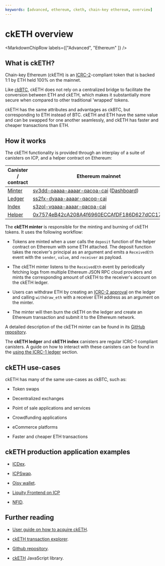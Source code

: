 ```yaml
---
keywords: [advanced, ethereum, cketh, chain-key ethereum, overview]
---
```



# ckETH overview

<MarkdownChipRow labels={["Advanced", "Ethereum" ]} />

## What is ckETH?

Chain-key Ethereum (ckETH) is an [ICRC-2](https://github.com/dfinity/ICRC-1/blob/main/standards/ICRC-2/README.md)-compliant token that is backed 1:1 by ETH held 100% on the mainnet.

Like [ckBTC](/docs/current/developer-docs/multi-chain/bitcoin/ckbtc/overview), ckETH does not rely on a centralized bridge to facilitate the conversion between ETH and ckETH, which makes it substantially more secure when compared to other traditional 'wrapped' tokens.

ckETH has the same attributes and advantages as ckBTC, but corresponding to ETH instead of BTC. ckETH and ETH have the same value and can be swapped for one another seamlessly, and ckETH has faster and cheaper transactions than ETH.

## How it works

The ckETH functionality is provided through an interplay of a suite of canisters on ICP, and a
helper contract on Ethereum:

| Canister / contract                                                                                   | Ethereum mainnet                                                                                                                                                                    | Sepolia testnet                                                                                                                                                                     |
| --------------------------------------------------------------------------------------------------- | ----------------------------------------------------------------------------------------------------------------------------------------------------------------------------------- | ----------------------------------------------------------------------------------------------------------------------------------------------------------------------------------- |
| [Minter](https://github.com/dfinity/ic/tree/master/rs/ethereum/cketh/minter)                        | [sv3dd-oaaaa-aaaar-qacoa-cai](https://dashboard.internetcomputer.org/canister/sv3dd-oaaaa-aaaar-qacoa-cai) ([Dashboard](https://sv3dd-oaaaa-aaaar-qacoa-cai.raw.icp0.io/dashboard)) | [jzenf-aiaaa-aaaar-qaa7q-cai](https://dashboard.internetcomputer.org/canister/jzenf-aiaaa-aaaar-qaa7q-cai) ([Dashboard](https://jzenf-aiaaa-aaaar-qaa7q-cai.raw.ic0.app/dashboard)) |
| [Ledger](https://github.com/dfinity/ic/tree/master/rs/rosetta-api/icrc1/ledger)                     | [ss2fx-dyaaa-aaaar-qacoq-cai](https://dashboard.internetcomputer.org/canister/ss2fx-dyaaa-aaaar-qacoq-cai)                                                                          | [apia6-jaaaa-aaaar-qabma-cai](https://dashboard.internetcomputer.org/canister/apia6-jaaaa-aaaar-qabma-cai)                                                                          |
| [Index](https://github.com/dfinity/ic/tree/master/rs/rosetta-api/icrc1/index-ng)                    | [s3zol-vqaaa-aaaar-qacpa-cai](https://dashboard.internetcomputer.org/canister/s3zol-vqaaa-aaaar-qacpa-cai)                                                                          | [sh5u2-cqaaa-aaaar-qacna-cai](https://dashboard.internetcomputer.org/canister/sh5u2-cqaaa-aaaar-qacna-cai)                                                                          |
| [Helper](https://github.com/dfinity/ic/blob/master/rs/ethereum/cketh/minter/EthDepositHelper.sol) | [0x7574eB42cA208A4f6960ECCAfDF186D627dCC175](https://etherscan.io/address/0x7574eB42cA208A4f6960ECCAfDF186D627dCC175)                                                             | [0xb44B5e756A894775FC32EDdf3314Bb1B1944dC34](https://sepolia.etherscan.io/address/0xb44B5e756A894775FC32EDdf3314Bb1B1944dC34)                                                       |


The **ckETH minter** is responsible for the minting and burning of ckETH tokens.
It uses the following workflow:

- Tokens are minted when a user calls the `deposit` function of the helper
  contract on Ethereum with some ETH attached. The deposit function takes the
  receiver's principal as an argument and emits a `ReceivedEth` event with the
  `sender`, `value`, and `receiver` as payload.

- The ckETH minter listens to the `ReceivedEth` event by periodically fetching
  logs from multiple Ethereum JSON RPC cloud providers and mints the
  corresponding amount of ckETH to the receiver's account on the ckETH ledger.

- Users can withdraw ETH by creating an [ICRC-2 approval](https://github.com/dfinity/ICRC-1/tree/main/standards/ICRC-2#icrc2_approve) on the ledger and calling `withdraw_eth` with a receiver ETH address as an argument on the minter.

- The minter will then burn the ckETH on the ledger and create an Ethereum transaction and submit it to the Ethereum network.

A detailed description of the ckETH minter can be found in its [GitHub repository](https://github.com/dfinity/ic/tree/master/rs/ethereum/cketh/minter).

The **ckETH ledger** and **ckETH index** canisters are regular ICRC-1 compliant canisters. A guide on how to interact with these canisters can be found in the [using the ICRC-1 ledger](/docs/developer-docs/defi/icrc-1/using-icrc1-ledger.mdx) section.

## ckETH use-cases

ckETH has many of the same use-cases as ckBTC, such as:

- Token swaps

- Decentralized exchanges

- Point of sale applications and services

- Crowdfunding applications

- eCommerce platforms

- Faster and cheaper ETH transactions

## ckETH production application examples

- [ICDex](https://avjzx-pyaaa-aaaaj-aadmq-cai.raw.ic0.app/ICDex).

- [ICPSwap](https://icpswap.com/).

- [Oisy wallet](https://oisy.com/).

- [Liquity Frontend on ICP](https://imtbl.top/#/)

- [NFID](https://nfid.one/).


## Further reading

- [User guide on how to acquire ckETH](https://medium.com/dfinity/how-to-acquire-cketh-02d863c835fc).

- [ckETH transaction explorer](https://dashboard.internetcomputer.org/ethereum/transactions).

- [Github repository](https://github.com/dfinity/ic/blob/master/rs/ethereum/cketh/docs/cketh.adoc).

- [ckETH](https://github.com/dfinity/ic-js/tree/main/packages/cketh) JavaScript library.
